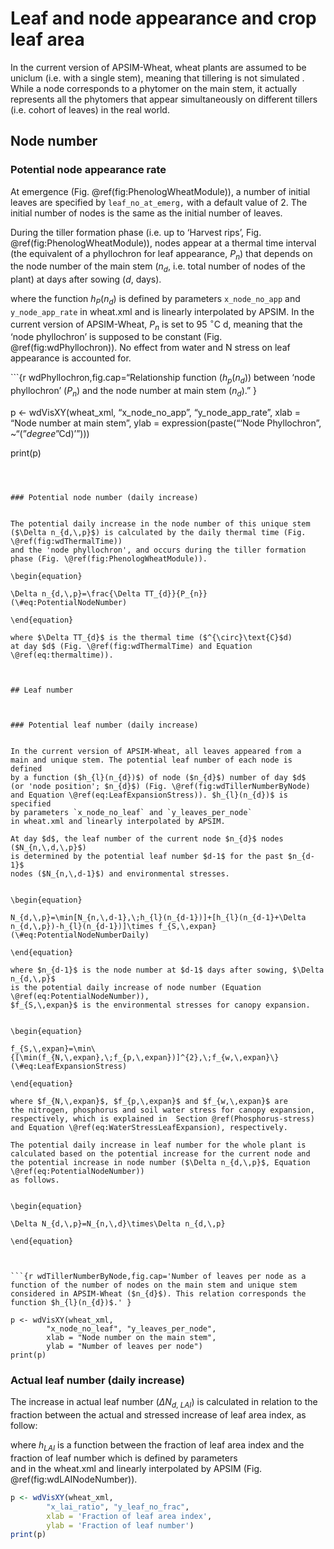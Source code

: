 
# Leaf and node appearance and crop leaf area


In the current version of APSIM-Wheat, wheat plants are assumed to
be uniclum (i.e. with a single stem), meaning that tillering is not
simulated \textit{per se}. While a node corresponds to a phytomer
on the main stem, it actually represents all the phytomers that appear
simultaneously on different tillers (i.e. cohort of leaves) in the
real world.


## Node number



### Potential node appearance rate


At emergence (Fig. \@ref(fig:PhenologWheatModule)), a number of initial
leaves are specified by `leaf_no_at_emerg,` with a default
value of 2. The initial number of nodes is the same as the initial
number of leaves. 

During the tiller formation phase (i.e. up to 'Harvest rips', Fig. \@ref(fig:PhenologWheatModule)),
nodes appear at a thermal time interval (the equivalent of a phyllochron
for leaf appearance, $P_{n}$) that depends on the node number of
the main stem ($n_{d}$, i.e. total number of nodes of the plant)
at days after sowing ($d,$ days).

\begin{equation}

P_{n}=h_{P}(n_{d}) (\#eq:phyllochron)

\end{equation}

where the function $h_{P}(n_{d})$ is defined by parameters `x_node_no_app`
and `y_node_app_rate` in wheat.xml and is linearly interpolated
by APSIM. In the current version of APSIM-Wheat, $P_{n}$ is set to
95 $^{\circ}\text{C}$ d, meaning that the 'node phyllochron' is supposed
to be constant (Fig. \@ref(fig:wdPhyllochron)). No effect from water
and N stress on leaf appearance is accounted for.


```{r wdPhyllochron,fig.cap="Relationship function ($h_{p}(n_{d})$) between 'node phyllochron' ($P_{n}$) and the node number at main stem ($n_{d}$)." }  

p <- wdVisXY(wheat_xml, 
		"x_node_no_app", "y_node_app_rate",
		xlab = "Node number at main stem",
		ylab = expression(paste("'Node Phyllochron", ~"("*degree*"Cd)'")))

print(p)

```



### Potential node number (daily increase)


The potential daily increase in the node number of this unique stem
($\Delta n_{d,\,p}$) is calculated by the daily thermal time (Fig. \@ref(fig:wdThermalTime))
and the 'node phyllochron', and occurs during the tiller formation
phase (Fig. \@ref(fig:PhenologWheatModule)). 

\begin{equation}

\Delta n_{d,\,p}=\frac{\Delta TT_{d}}{P_{n}} (\#eq:PotentialNodeNumber)

\end{equation}

where $\Delta TT_{d}$ is the thermal time ($^{\circ}\text{C}$d)
at day $d$ (Fig. \@ref(fig:wdThermalTime) and Equation \@ref(eq:thermaltime)).



## Leaf number



### Potential leaf number (daily increase)


In the current version of APSIM-Wheat, all leaves appeared from a
main and unique stem. The potential leaf number of each node is defined
by a function ($h_{l}(n_{d})$) of node ($n_{d}$) number of day $d$
(or 'node position'; $n_{d}$) (Fig. \@ref(fig:wdTillerNumberByNode)
and Equation \@ref(eq:LeafExpansionStress)). $h_{l}(n_{d})$ is specified
by parameters `x_node_no_leaf` and `y_leaves_per_node`
in wheat.xml and linearly interpolated by APSIM.

At day $d$, the leaf number of the current node $n_{d}$ nodes ($N_{n,\,d,\,p}$)
is determined by the potential leaf number $d-1$ for the past $n_{d-1}$
nodes ($N_{n,\,d-1}$) and environmental stresses.


\begin{equation}

N_{d,\,p}=\min[N_{n,\,d-1},\;h_{l}(n_{d-1})]+[h_{l}(n_{d-1}+\Delta n_{d,\,p})-h_{l}(n_{d-1})]\times f_{S,\,expan} (\#eq:PotentialNodeNumberDaily)

\end{equation}

where $n_{d-1}$ is the node number at $d-1$ days after sowing, $\Delta n_{d,\,p}$
is the potential daily increase of node number (Equation \@ref(eq:PotentialNodeNumber)),
$f_{S,\,expan}$ is the environmental stresses for canopy expansion.


\begin{equation}

f_{S,\,expan}=\min\{[\min(f_{N,\,expan},\;f_{p,\,expan})]^{2},\;f_{w,\,expan}\} (\#eq:LeafExpansionStress)

\end{equation}

where $f_{N,\,expan}$, $f_{p,\,expan}$ and $f_{w,\,expan}$ are
the nitrogen, phosphorus and soil water stress for canopy expansion,
respectively, which is explained in  Section @ref(Phosphorus-stress)
and Equation \@ref(eq:WaterStressLeafExpansion), respectively. 

The potential daily increase in leaf number for the whole plant is
calculated based on the potential increase for the current node and
the potential increase in node number ($\Delta n_{d,\,p}$, Equation \@ref(eq:PotentialNodeNumber))
as follows.


\begin{equation}

\Delta N_{d,\,p}=N_{n,\,d}\times\Delta n_{d,\,p}

\end{equation}



```{r wdTillerNumberByNode,fig.cap='Number of leaves per node as a function of the number of nodes on the main stem and unique stem considered in APSIM-Wheat ($n_{d}$). This relation corresponds the function $h_{l}(n_{d})$.' }  

p <- wdVisXY(wheat_xml, 
		"x_node_no_leaf", "y_leaves_per_node",
		xlab = "Node number on the main stem",
		ylab = "Number of leaves per node")
print(p)

```



### Actual leaf number (daily increase)


The increase in actual leaf number ($\Delta N_{d,\ LAI}$) is calculated
in relation to the fraction between the actual and stressed increase
of leaf area index, as follow:


\begin{equation}

\Delta N_{d,\,LAI}=\Delta N_{d,\,p}\times h_{LAI}(\frac{\Delta\text{LAI}_{d}}{\Delta\text{LAI}_{d,\,s}}) (\#eq:ActualLeafNumber)

\end{equation}

where $h_{LAI}$ is a function between the fraction of leaf area index
and the fraction of leaf number which is defined by parameters \hyperlink{x_lai_ratio}{x_lai_ratio}  
and \hyperlink{y_leaf_no_frac}{y_leaf_no_frac}   in the wheat.xml
and linearly interpolated by APSIM (Fig. \@ref(fig:wdLAINodeNumber)).


```r

p <- wdVisXY(wheat_xml, 
		"x_lai_ratio", "y_leaf_no_frac",
		xlab = 'Fraction of leaf area index',
		ylab = 'Fraction of leaf number')
print(p)

```




